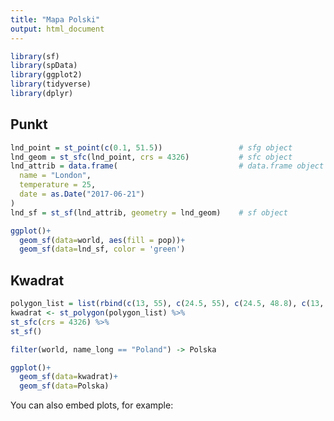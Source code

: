 ---
title: "Mapa Polski"
output: html_document
---

```{r biblioteki, include=FALSE}
library(sf)
library(spData)
library(ggplot2)
library(tidyverse)
library(dplyr)
```

## Punkt

```{r dane, include=FALSE}
lnd_point = st_point(c(0.1, 51.5))                 # sfg object
lnd_geom = st_sfc(lnd_point, crs = 4326)           # sfc object
lnd_attrib = data.frame(                           # data.frame object
  name = "London",
  temperature = 25,
  date = as.Date("2017-06-21")
)
lnd_sf = st_sf(lnd_attrib, geometry = lnd_geom)    # sf object

```

```{r punkt}
ggplot()+
  geom_sf(data=world, aes(fill = pop))+
  geom_sf(data=lnd_sf, color = 'green')
```

## Kwadrat

```{r dane2, include=FALSE}
polygon_list = list(rbind(c(13, 55), c(24.5, 55), c(24.5, 48.8), c(13, 48.8), c(13, 55)))
kwadrat <- st_polygon(polygon_list) %>%
st_sfc(crs = 4326) %>%
st_sf()

filter(world, name_long == "Poland") -> Polska
```


```{r kwadrat}
ggplot()+
  geom_sf(data=kwadrat)+
  geom_sf(data=Polska)
```



You can also embed plots, for example:

